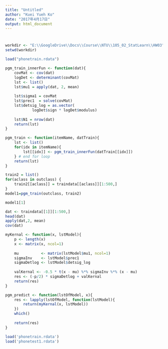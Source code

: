 ```yaml
---
title: "Untitled"
author: "Kuei Yueh Ko"
date: "2017年4月17日"
output: html_document
---
```


# 
```r
workdir <- "E:\\GoogleDrive\\Docs\\Course\\NTU\\105_02_StatLearn\\HW03"
setwd(workdir)
```

```r
load("phonetrain.rdata")
```

```r
pgm_train_innerFun <- function(dat){
    covMat <- cov(dat)
    logDet <- determinant(covMat)
    lst <- list()
    lst$mu1 = apply(dat, 2, mean)
    
    lst$sigma1 = covMat
    lst$prec1  = solve(covMat)
    lst$detsig_log = as.vector(
            logDet$sign * logDet$modulus)
    
    lst$N1 = nrow(dat)
    return(lst)
}

pgm_train <- function(itemName, datTrain){
    lst <- list()
    for(idx in itemName){
        lst[[idx]] <- pgm_train_innerFun(datTrain[[idx]])
    } # end for loop
    return(lst)
}
```

```r
train2 = list() 
for(aclass in outclass) { 
    train2[[aclass]] = traindata[[aclass]][1:500,] 
}
model1=pgm_train(outclass, train2) 
```

```r
model1[1]
```

```r
dat <- traindata[[1]][1:500,] 
head(dat)
apply(dat,2, mean)
cov(dat)
```

```r
myKernal <- function(x, lstModel){
    p <- length(x)
    x <- matrix(x, ncol=1)
    
    mu          <- matrix(lstModel$mu1, ncol=1)
    sigmaInv    <- lstModel$prec1
    sigmaDetlog <- lstModel$detsig_log
    
    valKernal <- -0.5 * t(x - mu) %*% sigmaInv %*% (x - mu)
    res <- (-p/2) * sigmaDetlog + valKernal
    return(res)
}
```

```r
pgm_predict <- function(lstOfModel, x){
    res <- lapply(lstOfModel, function(lstModel){
        return(myKernal(x, lstModel))
    })
    which()
    
    return(res)
}
```

```r
load('phonetrain.rdata') 
load('phonetest1.rdata') 
```

